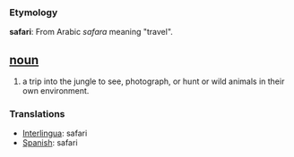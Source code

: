 === Etymology ===
'''safari''': From Arabic ''safara'' meaning "travel". 

== [[noun]]==
#a trip into the jungle to see, photograph, or hunt or wild animals in their own environment.

=== Translations ===
*[[Interlingua]]: safari	
*[[Spanish]]: safari
